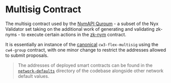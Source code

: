 # Multisig Contract

The multisig contract used by the [NymAPI Quroum](../../../cryptography/zk-nym/zk-nym-overview) - a subset of the Nyx Validator set taking on the additional work of generating and validating zk-nyms - to execute certain actions in the [zk-nym](./ecash.md) contract.

It is essentially an instance of the [canonical](https://github.com/CosmWasm/cw-plus/tree/main/contracts) `cw3-flex-multisig` using the `cw4-group` contract, with one minor change to restrict the addresses allowed to submit proposals.


> The addresses of deployed smart contracts can be found in the [`network-defaults`](https://github.com/nymtech/nym/blob/master/common/network-defaults/src/mainnet.rs) directory of the codebase alongside other network default values.
